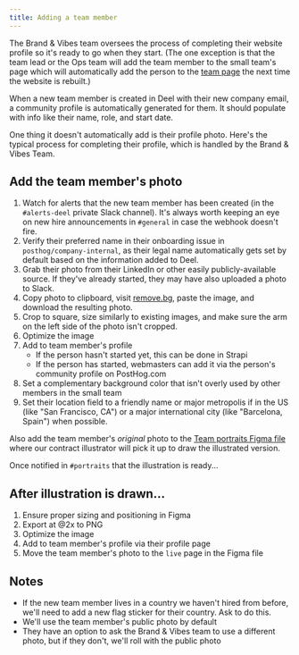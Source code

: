 ```yaml
---
title: Adding a team member
---
```


The Brand & Vibes team oversees the process of completing their website profile so it's ready to go when they start. (The one exception is that the team lead or the Ops team will add the team member to the small team's page which will automatically add the person to the [team page](/team) the next time the website is rebuilt.)

When a new team member is created in Deel with their new company email, a community profile is automatically generated for them. It should populate with info like their name, role, and start date.

One thing it doesn't automatically add is their profile photo. Here's the typical process for completing their profile, which is handled by the Brand & Vibes Team.

## Add the team member's photo

1. Watch for alerts that the new team member has been created (in the `#alerts-deel` private Slack channel). It's always worth keeping an eye on new hire announcements in `#general` in case the webhook doesn't fire.
1. Verify their preferred name in their onboarding issue in `posthog/company-internal`, as their legal name automatically gets set by default based on the information added to Deel.
1. Grab their photo from their LinkedIn or other easily publicly-available source. If they've already started, they may have also uploaded a photo to Slack.
1. Copy photo to clipboard, visit [remove.bg](https://www.remove.bg/), paste the image, and download the resulting photo.
1. Crop to square, size similarly to existing images, and make sure the arm on the left side of the photo isn't cropped.
1. Optimize the image
1. Add to team member's profile
    - If the person hasn't started yet, this can be done in Strapi
    - If the person has started, webmasters can add it via the person's community profile on PostHog.com
1. Set a complementary background color that isn't overly used by other members in the small team
1. Set their location field to a friendly name or major metropolis if in the US (like "San Francisco, CA") or a major international city (like "Barcelona, Spain") when possible.

Also add the team member's _original_ photo to the [Team portraits Figma file](https://www.figma.com/design/EwK9O1CLyrRlYBxhIT4Ty9/Team-portraits?node-id=847-23&t=wZG5YcTKK7AnqaSl-1) where our contract illustrator will pick it up to draw the illustrated version.

Once notified in `#portraits` that the illustration is ready...

## After illustration is drawn...

1. Ensure proper sizing and positioning in Figma
1. Export at @2x to PNG
1. Optimize the image
1. Add to team member's profile via their profile page
1. Move the team member's photo to the `live` page in the Figma file

## Notes

- If the new team member lives in a country we haven't hired from before, we'll need to add a new flag sticker for their country. Ask <TeamMember name="Cory Watilo" photo /> to do this.
- We'll use the team member's public photo by default
- They have an option to ask the Brand & Vibes team to use a different photo, but if they don't, we'll roll with the public photo
